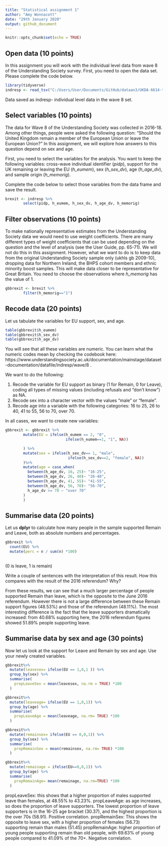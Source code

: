 ```yaml
---
title: "Statistical assignment 1"
author: "Amy Wonnacott"
date: "29th January 2020"
output: github_document
---
```


```r
knitr::opts_chunk$set(echo = TRUE)
```

## Open data (10 points)

In this assignment you will work with the individual level data from wave 8 of the Understanding Society survey. First, you need to open the data set. Please complete the code below.

```r
library(tidyverse)
indresp <- read_tsv("C:/Users/User/Documents/GitHub/dataan3/UKDA-6614-tab/tab/ukhls_w8/h_indresp.tab")
```

Data saved as indresp- individual level data in the wave 8 set. 

## Select variables (10 points)

The data for Wave 8 of the Understanding Society was collected in 2016-18. Among other things, people were asked the following question: "Should the United Kingdom remain a member of the European Union or leave the European Union?" In this assignment, we will explore how answers to this question depend on sex and age.

First, you need to select the variables for the analysis. You want to keep the following variables: cross-wave individual identifier (*pidp*), support for the UK remaining or leaving the EU (*h_eumem*), sex (*h_sex_dv*), age (*h_age_dv*), and sample origin (*h_memorig*).

Complete the code below to select those variables from the data frame and save the result.

```r
brexit <- indresp %>%
        select(pidp, h_eumem, h_sex_dv, h_age_dv, h_memorig)
```

## Filter observations (10 points)

To make nationally representative estimates from the Understanding Society data we would need to use weight coefficients. There are many different types of weight coefficients that can be used depending on the question and the level of analysis (see the User Guide, pp. 65-71). We will not do this in this assignment. However, what we want to do is to keep data from the original Understanding Society sample only (ukhls gb 2009-10), dropping  data for Northern Ireland, the BHPS cohort members and ethnic minority boost samples. This will make data closer to be representative for Great Britain. You need to choose the observations where *h_memorig* has the value of 1.

```r
gbbrexit <- brexit %>%
        filter(h_memorig=="1")
```

## Recode data (20 points)

Let us tabulate the variables for EU support, sex, and age.

```r
table(gbbrexit$h_eumem)
table(gbbrexit$h_sex_dv)
table(gbbrexit$h_age_dv)
```

You will see that all these variables are numeric. You can learn what the numeric codes mean by checking the codebook here: https://www.understandingsociety.ac.uk/documentation/mainstage/dataset-documentation/datafile/indresp/wave/8 .

We want to do the following:

1) Recode the variable for EU support as binary (1 for Remain, 0 for Leave), coding all types of missing values (including refusals and "don't know") as NA.
2) Recode sex into a character vector with the values "male" or "female".
3) Recode age into a variable with the following categories: 16 to 25, 26 to 40, 41 to 55, 56 to 70, over 70.

In all cases, we want to create new variables:

```r
gbbrexit <- gbbrexit %>%
        mutate(EU = ifelse(h_eumem == 2, "0",
                           ifelse(h_eumem==1, "1", NA))

        ) %>%
        mutate(sex = ifelse(h_sex_dv== 1, "male",
                            ifelse(h_sex_dv==2, "female", NA))
        )%>%
        mutate(age = case_when(
          between(h_age_dv, 16, 25)~ "16-25",
          between(h_age_dv, 26, 40)~ "26-40",
          between(h_age_dv, 41, 55)~ "41-55",
          between(h_age_dv, 56, 70)~ "56-70",
          h_age_dv >= 70 ~ "over 70"
        )
        )

```

## Summarise data (20 points)

Let us **dplyr** to calculate how many people in the sample supported Remain and Leave, both as absolute numbers and percentages.

```r
gbbrexit %>%
  count(EU) %>%
  mutate(perc = n / sum(n) *100)
        
```

(0 is leave, 1 is remain)

Write a couple of sentences with the interpretation of this result. How this compares with the result of the 2016 referendum? Why?

From these results, we can see that a much larger percentage of people supported Remain than leave, which is the opposite to the June 2016 referendum. However there is not a large difference between these Remain support figures (48.53%) and those of the referendum (48.11%). The most interesting difference is the fact that the leave supporters dramatically increased: from 40.68% supporting here, the 2016 referendum figures showed 51.89% people supporting leave. 

## Summarise data by sex and age (30 points)

Now let us look at the support for Leave and Remain by sex and age. Use your newly created variables.

```r
gbbrexit%>%
  mutate(leavesex= ifelse(EU == 1,0,1 )) %>%
  group_by(sex) %>%
  summarise(
    propLeaveSex = mean(leavesex, na.rm = TRUE) *100
  )

gbbrexit%>%
  mutate(leaveage= ifelse(EU == 1,0,1)) %>%
  group_by(age) %>%
  summarise(
    propLeaveAge = mean(leaveage, na.rm= TRUE) *100
  )

gbbrexit%>%
  mutate(remainsex= ifelse(EU == 0,0,1)) %>%
  group_by(sex) %>%
  summarise(
    propRemainSex = mean(remainsex, na.rm= TRUE) *100
  )

gbbrexit%>%
  mutate(remainage = ifelse(EU==0,0,1)) %>%
  group_by(age) %>%
  summarise(
    propRemainAge= mean(remainage, na.rm=TRUE) *100
  )
```

propLeaveSex: this shows that a higher proportion of males supported leave than females, at 48.55% to 43.23%. 
propLeaveAge: as age increases, so does the proportion of leave supporters. The lowest proportion of leave supporters is in the 16-25 age bracket (30.37), and the highest proportion is the over 70s (58.91). Positive correlation. 
propRemainSex: This shows the opposite to leave sex, with a higher proportion of females (56.73) supporting remain than males (51.45) 
propRemainAge: higher proportion of young people supporting remain than old people, with 69.63% of young people compared to 41.09% of the 70+. Negative correlation. 